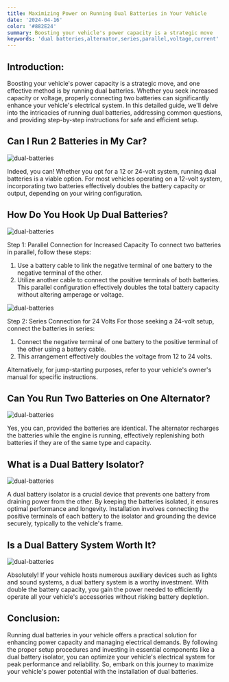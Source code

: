 ```yaml
---
title: Maximizing Power on Running Dual Batteries in Your Vehicle
date: '2024-04-16'
color: '#882E24'
summary: Boosting your vehicle's power capacity is a strategic move
keywords: 'dual batteries,alternator,series,parallel,voltage,current'
---
```


## Introduction:

Boosting your vehicle's power capacity is a strategic move, and one effective method is by running dual batteries. Whether you seek increased capacity or voltage, properly connecting two batteries can significantly enhance your vehicle's electrical system. In this detailed guide, we'll delve into the intricacies of running dual batteries, addressing common questions, and providing step-by-step instructions for safe and efficient setup.

## Can I Run 2 Batteries in My Car?

![dual-batteries](/media/blog/dual-batteries/1.jpeg)

Indeed, you can! Whether you opt for a 12 or 24-volt system, running dual batteries is a viable option. For most vehicles operating on a 12-volt system, incorporating two batteries effectively doubles the battery capacity or output, depending on your wiring configuration.

## How Do You Hook Up Dual Batteries?

![dual-batteries](/media/blog/dual-batteries/2.jpeg)

Step 1: Parallel Connection for Increased Capacity
To connect two batteries in parallel, follow these steps:
1. Use a battery cable to link the negative terminal of one battery to the negative terminal of the other.
2. Utilize another cable to connect the positive terminals of both batteries.
This parallel configuration effectively doubles the total battery capacity without altering amperage or voltage.

![dual-batteries](/media/blog/dual-batteries/3.jpeg)

Step 2: Series Connection for 24 Volts
For those seeking a 24-volt setup, connect the batteries in series:
1. Connect the negative terminal of one battery to the positive terminal of the other using a battery cable.
2. This arrangement effectively doubles the voltage from 12 to 24 volts.

Alternatively, for jump-starting purposes, refer to your vehicle's owner's manual for specific instructions.

## Can You Run Two Batteries on One Alternator?

![dual-batteries](/media/blog/dual-batteries/4.jpeg)

Yes, you can, provided the batteries are identical. The alternator recharges the batteries while the engine is running, effectively replenishing both batteries if they are of the same type and capacity.

## What is a Dual Battery Isolator?

![dual-batteries](/media/blog/dual-batteries/5.jpeg)

A dual battery isolator is a crucial device that prevents one battery from draining power from the other. By keeping the batteries isolated, it ensures optimal performance and longevity. Installation involves connecting the positive terminals of each battery to the isolator and grounding the device securely, typically to the vehicle's frame.

## Is a Dual Battery System Worth It?

![dual-batteries](/media/blog/dual-batteries/6.jpeg)

Absolutely! If your vehicle hosts numerous auxiliary devices such as lights and sound systems, a dual battery system is a worthy investment. With double the battery capacity, you gain the power needed to efficiently operate all your vehicle's accessories without risking battery depletion.

## Conclusion:

Running dual batteries in your vehicle offers a practical solution for enhancing power capacity and managing electrical demands. By following the proper setup procedures and investing in essential components like a dual battery isolator, you can optimize your vehicle's electrical system for peak performance and reliability. So, embark on this journey to maximize your vehicle's power potential with the installation of dual batteries.
